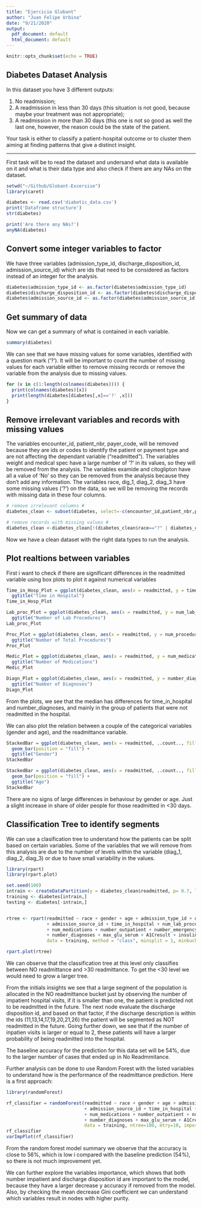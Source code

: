 ```yaml
---
title: "Ejercicio Globant"
author: "Juan Felipe Urbina"
date: "9/21/2020"
output:
  pdf_document: default
  html_document: default
---
```


```r
knitr::opts_chunk$set(echo = TRUE)
```

## Diabetes Dataset Analysis

In this dataset you have 3 different outputs:

1. No readmission;
2. A readmission in less than 30 days (this situation is not good, because maybe your treatment was not appropriate);
3. A readmission in more than 30 days (this one is not so good as well the last one, however, the reason could be the state of the patient.

Your task is either to classify a patient-hospital outcome or to cluster them aiming at finding patterns that give a distinct insight.

------

First task will be to read the dataset and undersand what data is available on it and what is their data type and also check if there are any NAs on the dataset.

```r
setwd("~/Github/Globant-Excersise")
library(caret)

diabetes <- read.csv('diabetic_data.csv')
print('Dataframe structure')
str(diabetes)

print('Are there any NAs?')
anyNA(diabetes)
```
## Convert some integer variables to factor

We have three variables (admission_type_id, discharge_disposition_id, admission_source_id) which are ids that need to be considered as factors instead of an integer for the analysis.

```r
diabetes$admission_type_id <- as.factor(diabetes$admission_type_id)
diabetes$discharge_disposition_id <- as.factor(diabetes$discharge_disposition_id)
diabetes$admission_source_id <- as.factor(diabetes$admission_source_id)

```
## Get summary of data

Now we can get a summary of what is contained in each variable.

```r
summary(diabetes)
```

We can see that we have missing values for some variables, identified with a question mark ('?'). It will be important to count the number of missing values for each variable either to remove missing records or remove the variable from the analysis due to missing values.

``` r

for (x in c(1:length(colnames(diabetes)))) {
  print(colnames(diabetes)[x])
  print(length(diabetes[diabetes[,x]=='?' ,x]))
}


``` 

## Remove irrelevant variables and records with missing values

The variables encounter_id, patient_nbr, payer_code,  will be removed because they are ids or codes to identify the patient or payment type and are not affecting the dependant variable ("readmitted").
The variables weight and medical spec have a large number of '?' in its values, so they will be removed from the analysis.
The variables examide and citoglipton have all a value of 'No' so they can be removed from the analysis because they don't add any information.
The variables race, dig_1, diag_2, diag_3 have some missing values ('?') on the data, so we will be removing the records with missing data in these four columns.

``` r
# remove irrelevant columns # 
diabetes_clean <- subset(diabetes, select=-c(encounter_id,patient_nbr,payer_code,weight,medical_specialty,examide,citoglipton))

# remove records with missing values #
diabetes_clean <-diabetes_clean[!(diabetes_clean$race=="?" | diabetes_clean$diag_1=="?" | diabetes_clean$diag_2=="?" | diabetes_clean$diag_3=="?"),]

```

Now we have a clean dataset with the right data types to run the analysis.

## Plot realtions between variables ##

First i want to check if there are significant differences in the readmitted variable using box plots to plot it against numerical variables

``` r
Time_in_Hosp_Plot = ggplot(diabetes_clean, aes(x = readmitted, y = time_in_hospital)) + geom_boxplot()  + 
  ggtitle("Time in Hospital")
Time_in_Hosp_Plot

Lab_proc_Plot = ggplot(diabetes_clean, aes(x = readmitted, y = num_lab_procedures)) + geom_boxplot()  + 
  ggtitle("Number of Lab Procedures")
Lab_proc_Plot

Proc_Plot = ggplot(diabetes_clean, aes(x = readmitted, y = num_procedures)) + geom_boxplot() + 
  ggtitle("Number of Total Procedures") 
Proc_Plot

Medic_Plot = ggplot(diabetes_clean, aes(x = readmitted, y = num_medications)) + geom_boxplot()  + 
  ggtitle("Number of Medications")
Medic_Plot

Diagn_Plot = ggplot(diabetes_clean, aes(x = readmitted, y = number_diagnoses)) + geom_boxplot()  + 
  ggtitle("Number of Diagnoses")
Diagn_Plot
```

From the plots, we see that the median has differences for time_in_hospital and number_diagnoses, and mainly in the group of patients that were not readmitted in the hospital.

We can also plot the relation between a couple of the categorical variables (gender and age), and the readmittance variable.

``` r

StackedBar = ggplot(diabetes_clean, aes(x = readmitted, ..count.., fill= gender)) +
  geom_bar(position = "fill") + 
  ggtitle("Gender")
StackedBar

StackedBar = ggplot(diabetes_clean, aes(x = readmitted, ..count.., fill= age)) +
  geom_bar(position = "fill") + 
  ggtitle("Age")
StackedBar

```

There are no signs of large differences in behaviour by gender or age. Just a slight increase in share of older people for those readmitted in <30 days.

## Classification Tree to identify segments ##

We can use a clasification tree to understand how the patients can be split based on certain variables. Some of the variables that we will remove from this analysis are due to the number of levels within the variable (diag_1, diag_2, diag_3) or due to have small variability in the values.


``` r
library(rpart)
library(rpart.plot)

set.seed(100)
intrain <- createDataPartition(y = diabetes_clean$readmitted, p= 0.7, list = FALSE)
training <- diabetes[intrain,]
testing <- diabetes[-intrain,]


rtree <- rpart(readmitted ~ race + gender + age + admission_type_id + discharge_disposition_id 
               + admission_source_id + time_in_hospital + num_lab_procedures + num_procedures 
               + num_medications + number_outpatient + number_emergency + number_inpatient 
               + number_diagnoses + max_glu_serum + A1Cresult + insulin + change + diabetesMed, 
               data = training, method = "class", minsplit = 1, minbucket = 1, cp = 0.001)

rpart.plot(rtree)

```

We can observe that the classification tree at this level only classifies between NO readmittance and >30 readmittance. To get the <30 level we would need to grow a larger tree.

From the initials insights we see that a large segment of the population is allocated in the NO readmittance bucket just by observing the number of impatient hospital visits, if it is smaller than one, the patient is predicted not to be readmitted in the future. The next node evaluate the discharge disposition id, and based on that factor, if the discharge description is within the ids (11,13,14,17,19,20,21,26) the patient will be segmented as NOT readmitted in the future. Going further down, we see that if the number of inpatien visits is larger or equal to 2, these patients will have a larger probability of being readmitted into the hospital.

The baseline accuracy for the prediction for this data set will be 54%, due to the larger number of cases that ended up in No Readmmitance.

Further analysis can be done to use Random Forest with the listed variables to understand how is the performance of the readmittance prediction. Here is a first approach:

``` r
library(randomForest)

rf_classifier = randomForest(readmitted ~ race + gender + age + admission_type_id + discharge_disposition_id 
                             + admission_source_id + time_in_hospital + num_lab_procedures + num_procedures 
                             + num_medications + number_outpatient + number_emergency + number_inpatient 
                             + number_diagnoses + max_glu_serum + A1Cresult + insulin + change + diabetesMed, 
                             data = training, ntree=100, mtry=10, importance=TRUE)
rf_classifier
varImpPlot(rf_classifier)
```

From the random forest model summary we observe that the accuracy is close to 56%, which is low i compared with the baseline prediction (54%), so there is not much improvement yet.

We can further explore the variables importance, which shows that both number impatient and discharge disposition id are important to the model, because they have a larger decrease y accuracy if removed from the model. Also, by checking the mean decrease Gini coefficient we can understand which variables result in nodes with higher purity. 